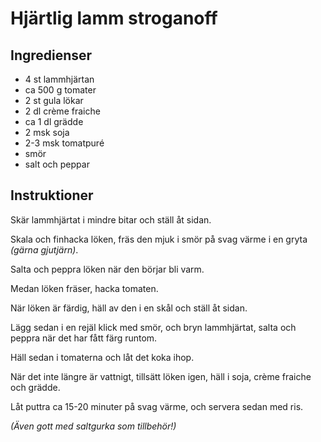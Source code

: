 # Hjärtlig lamm stroganoff

## Ingredienser

- 4 st lammhjärtan
- ca 500 g tomater
- 2 st gula lökar
- 2 dl crème fraiche
- ca 1 dl grädde
- 2 msk soja
- 2-3 msk tomatpuré
- smör
- salt och peppar

## Instruktioner

Skär lammhjärtat i mindre bitar och ställ åt sidan.

Skala och finhacka löken, fräs den mjuk i smör på svag värme i en
gryta _(gärna gjutjärn)_.

Salta och peppra löken när den börjar bli varm.

Medan löken fräser, hacka tomaten.

När löken är färdig, häll av den i en skål och ställ åt sidan.

Lägg sedan i en rejäl klick med smör, och bryn lammhjärtat, salta och
peppra när det har fått färg runtom.

Häll sedan i tomaterna och låt det koka ihop.

När det inte längre är vattnigt, tillsätt löken igen, häll i soja,
crème fraiche och grädde.

Låt puttra ca 15-20 minuter på svag värme, och servera sedan med ris.

_(Även gott med saltgurka som tillbehör!)_
